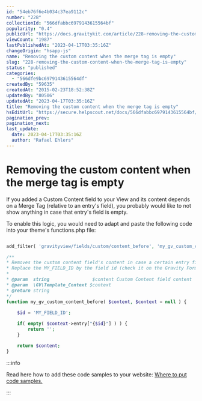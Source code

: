 ```yaml
---
id: "54eb76f6e4b034c37ea9112c"
number: "228"
collectionId: "566dfabbc6979143615564bf"
popularity: "0.4"
publicUrl: "https://docs.gravitykit.com/article/228-removing-the-custom-content-when-the-merge-tag-is-empty"
viewCount: "1987"
lastPublishedAt: "2023-04-17T03:35:16Z"
changeOrigin: "hsapp-js"
name: "Removing the custom content when the merge tag is empty"
slug: "228-removing-the-custom-content-when-the-merge-tag-is-empty"
status: "published"
categories: 
  - "566dfe9bc6979143615564df"
createdBy: "59635"
createdAt: "2015-02-23T18:52:38Z"
updatedBy: "80506"
updatedAt: "2023-04-17T03:35:16Z"
title: "Removing the custom content when the merge tag is empty"
hsEditUrl: "https://secure.helpscout.net/docs/566dfabbc6979143615564bf/article/54eb76f6e4b034c37ea9112c"
pagination_prev: 
pagination_next: 
last_update:
  date: 2023-04-17T03:35:16Z
  author: "Rafael Ehlers"
---
```


# Removing the custom content when the merge tag is empty

If you added a Custom Content field to your View and its content depends on a Merge Tag (relative to an entry's field), you probably would like to not show anything in case that entry's field is empty.

To enable this logic, you would need to adapt and paste the following code into your theme's functions.php file:

```php

add_filter( 'gravityview/fields/custom/content_before', 'my_gv_custom_content_before', 10, 2 );

/** 
* Removes the custom content field's content in case a certain entry field is empty
* Replace the MY_FIELD_ID by the field id (check it on the Gravity Forms form definition)
* 
* @param  string 				$content Custom Content field content
* @param  \GV\Template_Context $context
* @return string
*/
function my_gv_custom_content_before( $content, $context = null ) {
	
	$id = 'MY_FIELD_ID';

	if( empty( $context->entry["{$id}"] ) ) {
		return '';
	}

	return $content;
}
```


:::info

Read here how to add these code samples to your website: [Where to put code samples.](https://docs.gravitykit.com/article/210-where-to-put-code-samples)

:::

 